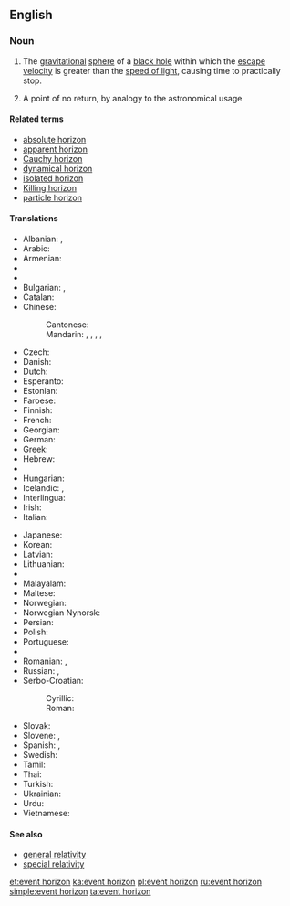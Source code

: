 ==English==
{{wikipedia}}

===Noun===
{{en-noun|head=[[event]] [[horizon]]}}

# {{astrophysics}} The [[gravitational]] [[sphere]] of a [[black hole]] within which the [[escape velocity]] is greater than the [[speed of light]], causing time to practically stop.
# A point of no return, by analogy to the astronomical usage

====Related terms====
* [[absolute horizon]]
* [[apparent horizon]]
* [[Cauchy horizon]]
* [[dynamical horizon]]
* [[isolated horizon]]
* [[Killing horizon]]
* [[particle horizon]]

====Translations====
{{trans-top|gravitational sphere within which light cannot escape}}
* Albanian: {{t-|sq|horizont i ngjarjes|m}}, {{t-|sq|horizont i ngjarjeve|m}}
* Arabic: {{t-|ar|أفق الحدث|m|tr=ʾufuq al-ḥadaṯ}}
* Armenian: {{t-|hy|պատահարների հորիզոն|tr=pataharneri horizon}}
* {{trreq|eu}}
* {{trreq|bn}}
* Bulgarian: {{t-|bg|радиус на Шварцшилд|m|tr=radius na švarcšild|sc=Cyrl}}, {{t-|bg|хоризонт на събитията|m|tr=horizont na sǎbitijata|sc=Cyrl}}
* Catalan: {{t-|ca|horitzó d'esdeveniments|m}}
* Chinese:
*: Cantonese: {{tø|yue|事界|tr=si6 gaai3|sc=Hani}}
*: Mandarin: {{t|cmn|事件視界|sc=Hani}}, {{t|cmn|事件视界|tr=shìjiàn shìjiè|sc=Hani}}, {{t|cmn|視界|sc=Hani}}, {{t|cmn|视界|tr=shìjiè|sc=Hani}}, {{t|cmn|事界|tr=shìjiè|sc=Hani}}
* Czech: {{t-|cs|horizont událostí|m}}
* Danish: {{t-|da|begivenhedshorisont|c}}
* Dutch: {{t-|nl|waarnemingshorizon}}
* Esperanto: {{t-|eo|eventa horizonto}}
* Estonian: {{t-|et|sündmuste horisont}}
* Faroese: {{t|fo|hendingartrom|f}}
* Finnish: {{t+|fi|tapahtumahorisontti}}
* French: {{t+|fr|horizon des événements|m}}
* Georgian: {{t-|ka|მოვლენათა ჰორიზონტი|sc=Geor}}
* German: {{t+|de|Ereignishorizont|m}}
* Greek: {{t-SOP|el|[[ορίζοντας]] [[γεγονότων]]|m|tr=orízontas yegonóton}}
* Hebrew: {{t-|he|אופק אירועים}}
* {{trreq|hi}}
* Hungarian: {{t-|hu|eseményhorizont}}
* Icelandic: {{t-|is|sjónhvörf|n|p}}, {{t-|is|skynmörk|n|p}}
* Interlingua: {{t-|ia|horizonte de eventos}}
* Irish: {{t-|ga|léaslíne theagmhais|f}}
* Italian: {{t-|it|orizzonte degli eventi|m}}
{{trans-mid}}
* Japanese: {{t-|ja|事象の地平面|tr=じしょうのちへいめん, romaji jishō no chiheimen|sc=Jpan}}
* Korean: {{t-|ko|사상의 지평선|tr=sasang'ui jiphyeoseon|sc=Hang}}
* Latvian: {{t-|lv|notikumu horizonts|m}}
* Lithuanian: {{t-|lt|įvykių horizontas|m}}
* {{trreq|mk}}
* Malayalam: {{t-|ml|സംഭവചക്രവാളം|sc=Mlym}}
* Maltese: {{t-|mt|orizzont avveniment|m}}
* Norwegian: {{t-|no|hendelseshorisont}}
* Norwegian Nynorsk: {{t-|nn|hendelseshorisont}}
* Persian: {{t-|fa|افق رویداد|tr=ofoq-e ruydâd}}
* Polish: {{t-|pl|horyzont zdarzeń|m}}
* Portuguese: {{t-|pt|horizonte de eventos|m}}
* {{trreq|pa}}
* Romanian: {{t-|ro|orizontul evenimentelor}},  {{t-|ro|orizont de evenimente}}
* Russian: {{t-|ru|горизонт событий|m|tr=gorizónt sobýtij}},  {{t-|ru|сфера Шварцшильда|f|tr=sféra Švárcšil’da}}
* Serbo-Croatian:
*: Cyrillic: {{t-|sh|хоризонт догађаја|sc=Cyrl}}
*: Roman: {{t-|sh|horizont događaja}}
* Slovak: {{t-|sk|horizont udalostí}}
* Slovene: {{t-|sl|horizont dogodkov|m}},  {{t-|sl|dogodkovno obzorje|n|alt=dogódkovno obzórje}}
* Spanish: {{t-|es|horizonte de sucesos|m}},  {{t-|es|horizonte de eventos|m}}
* Swedish: {{t+|sv|händelsehorisont}}
* Tamil: {{t-|ta|நிகழ்வெல்லை}}
* Thai: {{t-|th|ขอบฟ้า เหตุการณ์|tr=kòp-fáa hàyt-gaan}}
* Turkish: {{t-|tr|olay ufku}}
* Ukrainian: {{t-|uk|горизонт подій}}
* Urdu: {{t-|ur|افق وقیعہ}}
* Vietnamese: {{t-|vi|chân trời sự kiện}}
{{trans-bottom}}

====See also====
* [[general relativity]]
* [[special relativity]]

[[et:event horizon]]
[[ka:event horizon]]
[[pl:event horizon]]
[[ru:event horizon]]
[[simple:event horizon]]
[[ta:event horizon]]